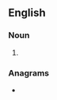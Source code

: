 ==English==

===Noun===
{{en-noun}}

# {{obsolete form of|andiron|lang=en}}

===Anagrams===
* {{anagrams|en|iron hand}}